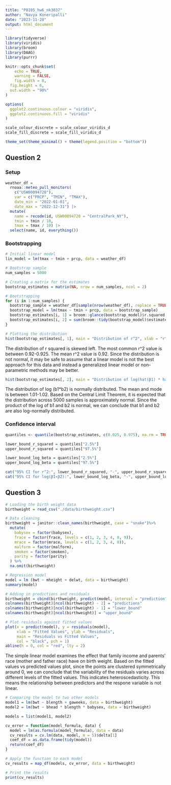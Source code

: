 ```yaml
---
title: "P8105_hw6_nk3037"
author: "Navya Koneripalli"
date: "2023-11-28"
output: html_document
---
```


```r
library(tidyverse)
library(viridis)
library(broom)
library(DAAG)
library(purrr)

knitr::opts_chunk$set(
	echo = TRUE,
	warning = FALSE,
	fig.width = 8, 
  fig.height = 6,
  out.width = "90%"
)

options(
  ggplot2.continuous.colour = "viridis",
  ggplot2.continuous.fill = "viridis"
)

scale_colour_discrete = scale_colour_viridis_d
scale_fill_discrete = scale_fill_viridis_d

theme_set(theme_minimal() + theme(legend.position = "bottom"))
```

## Question 2
### Setup
```r
weather_df = 
  rnoaa::meteo_pull_monitors(
    c("USW00094728"),
    var = c("PRCP", "TMIN", "TMAX"), 
    date_min = "2022-01-01",
    date_max = "2022-12-31") |>
  mutate(
    name = recode(id, USW00094728 = "CentralPark_NY"),
    tmin = tmin / 10,
    tmax = tmax / 10) |>
  select(name, id, everything())
```

### Bootstrapping
```r
# Initial linear model
lin_model = lm(tmax ~ tmin + prcp, data = weather_df)

# Bootstrap sample
num_samples = 5000

# Creating a matrix for the estimates
bootstrap_estimates = matrix(NA, nrow = num_samples, ncol = 2)

# Bootstrapping
for (i in 1:num_samples) {
  bootstrap_sample = weather_df[sample(nrow(weather_df), replace = TRUE), ]
  bootstrap_model = lm(tmax ~ tmin + prcp, data = bootstrap_sample)
  bootstrap_estimates[i, 1] = broom::glance(bootstrap_model)$r.squared
  bootstrap_estimates[i, 2] = sum(broom::tidy(bootstrap_model)$estimate[-1])
}

# Plotting the distribution
hist(bootstrap_estimates[, 1], main = "Distribution of r^2", xlab = "r^2")
```
The distribution of r squared is skewed left. The most common r^2 value is between 0.92-0.925. The mean r^2 value is 0.92. Since the distribution is not normal, it may be safe to assume that a linear model is not the best approach for this data and instead a generalized linear model or non-parametric methods may be better.

```r
hist(bootstrap_estimates[, 2], main = "Distribution of log(hat(β1) * hat(β2))", xlab = "log(β1*β2)")
```

The distribution of log (b1*b2) is normally distributed. The mean and mode is between 1.01-1.02. Based on the Central Limit Theorem, it is expected that the distribution across 5000 samples is approximately normal. Since the product of the log of b1 and b2 is normal, we can conclude that b1 and b2 are also log-normally distributed.

### Confidence interval
```r
quantiles <- quantile(bootstrap_estimates, c(0.025, 0.975), na.rm = TRUE)

lower_bound_r_squared = quantiles["2.5%"]
upper_bound_r_squared = quantiles["97.5%"]

lower_bound_log_beta = quantiles["2.5%"]
upper_bound_log_beta = quantiles["97.5%"]

cat("95% CI for r^2:", lower_bound_r_squared, "-", upper_bound_r_squared, "\n")
cat("95% CI for log(β̂1∗β̂2):", lower_bound_log_beta, "-", upper_bound_log_beta, "\n")
```


## Question 3
```r
# Loading the birth weight data
birthweight = read_csv("./data/birthweight.csv")

# Data cleaning
birthweight = janitor::clean_names(birthweight, case = "snake")%>% 
  mutate(
    babysex = factor(babysex),
    frace = factor(frace, levels = c(1, 2, 3, 4, 8, 9)),
    mrace = factor(mrace, levels = c(1, 2, 3, 4, 8)),
    malform = factor(malform),
    smoken = factor(smoken),
    parity = factor(parity)
  ) %>% 
  na.omit(birthweight)

# Regression model
model = lm (bwt ~ mheight + delwt, data = birthweight)
summary(model)

# Adding in predictions and residuals
birthweight = cbind(birthweight, predict(model, interval = "prediction"))
colnames(birthweight)[ncol(birthweight) - 2] = "predictions"
colnames(birthweight)[ncol(birthweight) - 1] = "lower_bound"
colnames(birthweight)[ncol(birthweight)] = "upper_bound"

# Plot residuals against fitted values
plot(x = predict(model), y = residuals(model),
     xlab = "Fitted Values", ylab = "Residuals",
     main = "Residuals vs Fitted Values",
     col = "black", pch = 1)
abline(h = 0, col = "red", lty = 2)
```

The simple linear model examines the effect that family income and parents' race (mother and father race) have on birth weight. Based on the fitted values vs predicted values plot, since the points are clustered symmetrically around 0, we can conclude that the variability of the residuals varies across different levels of the fitted values. This indicates heteroscedasticity. This means the relationship between predictors and the respone variable is not linear.

```r
# Comparing the model to two other models
model1 = lm(bwt ~ blength + gaweeks, data = birthweight)
model2 = lm(bwt ~ bhead * blength * babysex, data = birthweight)

models = list(model1, model2)

cv_error = function(model_formula, data) {
  model = lm(as.formula(model_formula), data = data)
  cv_results = cv.lm(data, model, m = 5)$delta[1]  
  coef_df = as.data.frame(tidy(model))
  return(coef_df)
}

# Apply the function to each model
cv_results = map_df(models, cv_error, data = birthweight)

# Print the results
print(cv_results)
```

